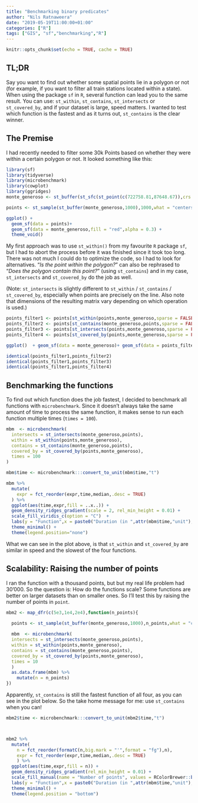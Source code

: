 ```yaml
---
title: "Benchmarking binary predicates"
author: "Nils Ratnaweera"
date: "2019-05-19T11:00:00+01:00"
categories: ["R"]
tags: ["GIS", "sf","benchmarking","R"]
---
```


```r
knitr::opts_chunk$set(echo = TRUE, cache = TRUE)
```


## TL;DR

Say you want to find out whether some spatial points lie in a polygon or not (for example, if you want to filter all train stations located within a state). When using the package `sf` in `R`, several function can lead you to the same result. You can use: `st_within`, `st_contains`, `st_intersects` or `st_covered_by`, and if your dataset is large, speed matters. I wanted to test which function is the fastest and as it turns out, `st_contains` is the clear winner.


## The Premise

I had recently needed to filter some 30k Points based on whether they were within a certain polygon or not. It looked something like this:
```r

library(sf)
library(tidyverse)
library(microbenchmark)
library(cowplot)
library(ggridges)
monte_generoso <- st_buffer(st_sfc(st_point(c(722758.81,87648.67)),crs = 21781),1000)

points <- st_sample(st_buffer(monte_generoso,1000),1000,what = "centers")

ggplot() + 
  geom_sf(data = points)+
  geom_sf(data = monte_generoso,fill = "red",alpha = 0.3) + 
  theme_void()


```

My first approach was to use `st_within()` from my favourite `R` package `sf`, but I had to abort the process before it was finished since it took too long. There was not much I could do to optimize the code, so I had to look for alternatives. "_Is the point *within* the polygon?_" can also be rephrased to "_Does the polygon *contain* this point?_" (using `st_contains`) and in my case, `st_intersects` and `st_covered_by` do the job as well. 

(Note: `st_intersects` is slightly different to `st_within` / `st_contains` / `st_covered_by`, especially when points are precisely on the line. Also note that dimensions of the resulting matrix vary depending on which operation is used.)


```r
points_filter1 <- points[st_within(points,monte_generoso,sparse = FALSE)[,1]]
points_filter2 <- points[st_contains(monte_generoso,points,sparse = FALSE)[1,]]
points_filter3 <- points[st_intersects(points,monte_generoso,sparse = FALSE)[,1]]
points_filter4 <- points[st_covered_by(points,monte_generoso,sparse = FALSE)[,1]]

ggplot()  + geom_sf(data = monte_generoso)+ geom_sf(data = points_filter1) + theme_void()

identical(points_filter1,points_filter2)
identical(points_filter1,points_filter3)
identical(points_filter1,points_filter4)

```


## Benchmarking the functions

To find out which function does the job fastest, I decided to benchmark all functions with `microbenchmark`. Since it doesn't always take the same amount of time to process the same function, it makes sense to run each function multiple times (`times = 100`).


```r
mbm  <- microbenchmark(
  intersects = st_intersects(monte_generoso,points),
  within = st_within(points,monte_generoso),
  contains = st_contains(monte_generoso,points),
  covered_by = st_covered_by(points,monte_generoso),
  times = 100
)

mbm$time <- microbenchmark:::convert_to_unit(mbm$time,"t")

mbm %>%
  mutate(
    expr = fct_reorder(expr,time,median,.desc = TRUE)
  ) %>%
  ggplot(aes(time,expr,fill = ..x..)) +
  geom_density_ridges_gradient(scale = 2, rel_min_height = 0.01) +
  scale_fill_viridis_c(option = "C")  +
  labs(y = "Function",x = paste0("Duration (in ",attr(mbm$time,"unit"),")")) +
  theme_minimal() +
  theme(legend.position="none")

```

What we can see in the plot above, is that `st_within` and `st_covered_by` are similar in speed and the slowest of the four functions.

## Scalability: Raising the number of points

I ran the function with a thousand points, but but my real life problem had 30'000. So the question is: How do the functions scale? Some functions are better on larger datasets than on smaller ones. So I'll test this by raising the number of points in `point`.


```r
mbm2 <- map_dfr(c(5e3,1e4,2e4),function(n_points){
  
  points <- st_sample(st_buffer(monte_generoso,1000),n_points,what = "centers")

  mbm  <- microbenchmark(
  intersects = st_intersects(monte_generoso,points),
  within = st_within(points,monte_generoso),
  contains = st_contains(monte_generoso,points),
  covered_by = st_covered_by(points,monte_generoso),
  times = 10
  )
  as.data.frame(mbm) %>%
    mutate(n = n_points)
})
```


Apparently, `st_contains` is still the fastest function of all four, as you can see in the plot below. So the take home message for me: use `st_contains` when you can!

```r

mbm2$time <- microbenchmark:::convert_to_unit(mbm2$time,"t")



mbm2 %>%
  mutate(
    n = fct_reorder(formatC(n,big.mark = "'",format = "fg"),n),
    expr = fct_reorder(expr,time,median,.desc = TRUE)
    ) %>%
  ggplot(aes(time,expr,fill = n)) +
  geom_density_ridges_gradient(rel_min_height = 0.01) +
  scale_fill_manual(name = "Number of points", values = RColorBrewer::brewer.pal(3, "YlOrRd")) +
  labs(y = "Function",x = paste0("Duration (in ",attr(mbm$time,"unit"),")")) +
  theme_minimal() +
  theme(legend.position = "bottom")
  
```